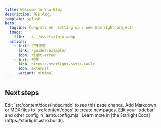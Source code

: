 ```yaml
---
title: Welcome to Yna Blog
description: 所有blog.
template: splash
hero:
  tagline: Congrats on  setting up a new Starlight project!
  image:
    file: ../../assets/logo.webp
  actions:
    - text: 打开博客
      link: /guides/example/
      icon: right-arrow
    - text: 代开
      link: https://starlight.astro.build
      icon: external
      variant: minimal
---
```



## Next steps

<CardGrid stagger>
  <Card title="Update content" icon="pencil">
    Edit `src/content/docs/index.mdx` to see this page change.
  </Card>
  <Card title="Add new content" icon="add-document">
    Add Markdown or MDX files to `src/content/docs` to create new pages.
  </Card>
  <Card title="Configure your site" icon="setting">
    Edit your `sidebar` and other config in `astro.config.mjs`.
  </Card>
  <Card title="Read the docs" icon="open-book">
    Learn more in [the Starlight Docs](https://starlight.astro.build/).
  </Card>
</CardGrid>
